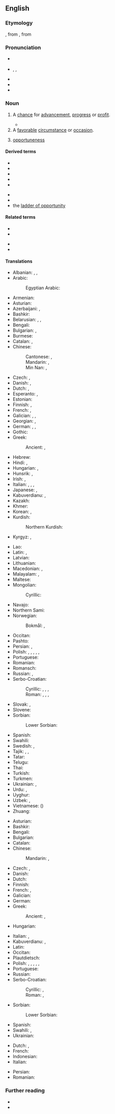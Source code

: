 ==English==
{{wikipedia}}

===Etymology===
{{root|en|ine-pro|*per- (fare)}}
{{suffix|en|opportune|ity}}, from {{uder|en|frm|opportunité}}, from {{uder|en|la|opportunitas}}

===Pronunciation===
* {{a|RP}} {{IPA|en|/ˌɒp.əˈtjuː.nɪ.tɪ/|/ˌɒp.əˈt͡ʃuː.nɪ.ti/}}
* {{a|GA}} {{enPR|ä'pər-to͞oʹnə-tē}}, {{IPA|en|/ˌɑpɚˈtunəti/}}, {{IPA|en|/ˌɑpɹəˈtunəti/}}
* {{hyph|en|op|por|tu|ni|ty}}
* {{audio|en|en-us-opportunity.ogg|Audio (US)}}
* {{audio|en|en-GB-opportunity.ogg|Audio (UK)}}

===Noun===
{{en-noun|~}}

# A [[chance]] for [[advancement]], [[progress]] or [[profit]].
#: {{ux|en|The world is full of '''opportunities''' and it's up to me to see them and pursue them.}}
#: {{ux|en|seize the '''opportunity'''}}
#: {{ux|en|take an '''opportunity'''}}
#: {{ux|en|the '''opportunity''' came and went}}
#: {{ux|en|You'll get a second '''opportunity''' if you miss this one.}}
#* {{quote-journal
|en
|date=October 23, 2011
|author=Becky Ashton
|title=QPR 1 - 0 Chelsea
|work=BBC Sport
|url=http://news.bbc.co.uk/sport2/hi/football/eng_prem/15325522.stm
|page=
|passage=Chelsea also struggled to keep possession as QPR harried and chased at every '''opportunity''', giving their opponents no time on the ball.}}
# A [[favorable]] [[circumstance]] or [[occasion]].
#: {{ux|en|Having a holiday is a great '''opportunity''' to relax.}}
# {{lb|en|nonstandard|Euro-English}} [[opportuneness]]
#: {{ux|en|The Court questioned the '''opportunity''' of introducing these measures in such an uncertain economic climate.}}

====Derived terms====
{{der-top}}
* {{l|en|business opportunity}}
* {{l|en|equal opportunity}}
* {{l|en|golden opportunity}}
* {{l|en|Land of Opportunity}}
* {{l|en|opportunity cost}}
{{der-mid}}
* {{l|en|photo opportunity}}
* {{l|en|when opportunity knocks}}
* the [[ladder of opportunity]]
{{der-bottom}}

====Related terms====
{{rel-top}}
* {{l|en|opportune}}
* {{l|en|opportunism}}
{{rel-mid}}
* {{l|en|opportunist}}
* {{l|en|opportunistic}}
{{rel-bottom}}

====Translations====
{{trans-top|chance for advancement, progress or profit}}
* Albanian: {{t+|sq|mundësi|f}}, {{t|sq|shans|m}}, {{t+|sq|nge|f}}
* Arabic: {{t|ar|فُرْصَة|f}}
*: Egyptian Arabic: {{t|arz|فرصة|f|tr=furṣa}}
* Armenian: {{t+|hy|հնարավորություն}}
* Asturian: {{t|ast|oportunidá|f}}
* Azerbaijani: {{t+|az|imkan}}, {{t+|az|fürsət}}
* Bashkir: {{t|ba|форсат}}
* Belarusian: {{t|be|магчы́масць|f}}, {{t|be|шанс|m}}, {{t|be|шанц|m}}
* Bengali: {{t+|bn|মওকা}}
* Bulgarian: {{t+|bg|възмо́жност|f}}, {{t+|bg|шанс|m}}
* Burmese: {{t+|my|အခွင့်အရေး}}
* Catalan: {{t+|ca|oportunitat|f}}, {{t+|ca|ocasió|f}}
* Chinese:
*: Cantonese: {{t|yue|機會}}, {{t|yue|机会|tr=gei1 wui6}}
*: Mandarin: {{t+|cmn|機會}}, {{t+|cmn|机会|tr=jīhuì}}
*: Min Nan: {{t+|nan|機會}}, {{t|nan|机会|tr=ki-hōe}}
* Czech: {{t+|cs|příležitost|f}}, {{t+|cs|šance|f}}
* Danish: {{t+|da|mulighed|c}}, {{t+|da|chance|c}}
* Dutch: {{t+|nl|kans|f}}, {{t+|nl|mogelijkheid|f}}
* Esperanto: {{t|eo|okazo}}, {{t|eo|oportuno}}
* Estonian: {{t|et|võimalus}}
* Finnish: {{t+|fi|tilaisuus}}, {{t+|fi|mahdollisuus}}
* French: {{t+|fr|occasion|f}}, {{t+|fr|opportunité|f}}
* Galician: {{t+|gl|oportunidade|f}}, {{t+|gl|vagar|m}}, {{t|gl|emposta|f}}
* Georgian: {{t|ka|შესაძლებლობა}}, {{t+|ka|შანსი}}
* German: {{t+|de|Gelegenheit|f}}, {{t+|de|Chance|f}}, {{t+|de|Möglichkeit|f}}
* Gothic: {{t|got|𐌻𐌴𐍅|n}}
* Greek: {{t+|el|ευκαιρία|f}}
*: Ancient: {{t|grc|εὐκαιρία|f}}, {{t|grc|καιρός|m}}
* Hebrew: {{t+|he|הִזְדַּמְנוּת|f|tr=hizdamnut}}
* Hindi: {{t+|hi|अवसर|m}}, {{t|hi|मौक़ा|m}}
* Hungarian: {{t+|hu|alkalom}}, {{t+|hu|lehetőség}}
* Hunsrik: {{t|hrx|Gelechenheet|f}}, {{t|hrx|Gelechenheit|f}}
* Irish: {{t|ga|faill|f}}, {{t+|ga|deis|f}}
* Italian: {{t+|it|occasione|f}}, {{t+|it|opportunità|f}}, {{t+|it|possibilità|f}}, {{t+|it|chance|f}}
* Japanese: {{t+|ja|機会|tr=きかい, kikai}}, {{t+|ja|チャンス|tr=chansu}}
* Kabuverdianu: {{t|kea|txansa}}, {{t|kea|xanse}}
* Kazakh: {{t+|kk|мүмкіндік}}
* Khmer: {{t+|km|ឱកាស}}
* Korean: {{t+|ko|기회(機會)}}, {{t+|ko|찬스}}
* Kurdish:
*: Northern Kurdish: {{t+|kmr|firset}}
* Kyrgyz: {{t+|ky|мүмкүндүк}}, {{t+|ky|мүмкүнчүлүк}}
{{trans-mid}}
* Lao: {{t|lo|ໂອກາດ}}
* Latin: {{t|la|opportūnitās|f}}, {{t|la|ampla|f}}
* Latvian: {{t|lv|iespēja|f}}
* Lithuanian: {{t|lt|próga|f}}
* Macedonian: {{t|mk|можност|f}}, {{t|mk|шанса|f}}
* Malayalam: {{t+|ml|അവസരം}}, {{t+|ml|തക്കം}}
* Maltese: {{t|mt|opportunità|f}}
* Mongolian:
*: Cyrillic: {{t+|mn|боломж}}
* Navajo: {{t|nv|ashja}}
* Northern Sami: {{t|se|vejolašvuohta}}
* Norwegian:
*: Bokmål: {{t+|nb|mulighet|m|f}}, {{t+|nb|sjanse|f}}
* Occitan: {{t+|oc|oportunitat|f}}
* Pashto: {{t+|ps|فرصت|m|tr=fersát}}
* Persian: {{t+|fa|فرصت|tr=forsat}}, {{t+|fa|شانس|tr=šâns}}
* Polish: {{t|pl|gratka|f}}, {{t+|pl|możliwość|f}}, {{t+|pl|okazja|f}}, {{t+|pl|pretekst|m}}, {{t+|pl|sposobność|f}}, {{t+|pl|szansa|f}}
* Portuguese: {{t+|pt|oportunidade|f}}
* Romanian: {{t+|ro|oportunitate|f}}
* Romansch: {{t|rm|pussaivladad|f}} {{qualifier|Rumantsch Grischun}}
* Russian: {{t+|ru|возмо́жность|f}}, {{t+|ru|шанс|m}}
* Serbo-Croatian:
*: Cyrillic: {{t|sh|могу́ћно̄ст|f}}, {{t|sh|при́лика|f}}, {{t|sh|при̏года|f}}, {{t|sh|ша̏нса|f}}
*: Roman: {{t+|sh|mogúćnōst|f}}, {{t+|sh|prílika|f}}, {{t+|sh|prȉgoda|f}}, {{t+|sh|šȁnsa|f}}
* Slovak: {{t|sk|príležitosť|f}}, {{t|sk|šanca|f}}
* Slovene: {{t+|sl|priložnost|f}}
* Sorbian:
*: Lower Sorbian: {{t|dsb|góźba|f}}
* Spanish: {{t+|es|oportunidad|f}}
* Swahili: {{t+|sw|fursa}}
* Swedish: {{t+|sv|tillfälle}}, {{t+|sv|möjlighet|c}}
* Tajik: {{t|tg|фурсат}}, {{t+|tg|имконият}}, {{t|tg|имкон}}
* Tatar: {{t+|tt|форсат}}
* Telugu: {{t+|te|అవకాశం}}
* Thai: {{t+|th|โอกาส}}
* Turkish: {{t+|tr|fırsat}}
* Turkmen: {{t|tk|pursat}}
* Ukrainian: {{t|uk|можли́вість|f}}, {{t|uk|шанс|m}}
* Urdu: {{t|ur|فرصت|f|tr=fursat}}, {{t|ur|موقع|m|tr=mauqa'}}
* Uyghur: {{t|ug|پۇرسەت}}
* Uzbek: {{t+|uz|imkoniyat}}, {{t+|uz|fursat}}
* Vietnamese: {{t+|vi|cơ hội}} ({{t|vi|機會}})
* Zhuang: {{t|za|gihvei}}
{{trans-bottom}}

{{trans-top|favorable circumstance or occasion}}
* Asturian: {{t|ast|oportunidá|f}}
* Bashkir: {{t|ba|форсат}}
* Bengali: {{t+|bn|মওকা}}
* Bulgarian: {{t|bg|[[удо́бен]] [[случа́й]]|m}}
* Catalan: {{t+|ca|oportunitat|f}}
* Chinese:
*: Mandarin: {{t+|cmn|機會}}, {{t+|cmn|机会|tr=jīhuì}}
* Czech: {{t+|cs|příležitost|f}}, {{t+|cs|šance|f}}
* Danish: {{t+|da|mulighed|c}}
* Dutch: {{t+|nl|gelegenheid|f}}
* Finnish: {{t+|fi|tilaisuus}}
* French: {{t|fr|occasion favorable|f}}, {{t+|fr|opportunité|f}} {{qualifier|anglicism}}
* Galician: {{t+|gl|oportunidade|f}}
* German: {{t+|de|Gelegenheit|f}}
* Greek: {{t+|el|ευκαιρία|f}}
*: Ancient: {{t|grc|εὐκαιρία|f}}, {{t|grc|καιρός|m}}
* Hungarian: {{t+|hu|alkalom}}
{{trans-mid}}
* Italian: {{t+|it|opportunità|f}}, {{t+|it|occasione|f}}
* Kabuverdianu: {{t|kea|txansa}}, {{t|kea|xanse}}
* Latin: {{t|la|opportūnitās|f}}
* Occitan: {{t+|oc|oportunitat|f}}
* Plautdietsch: {{t|pdt|Jeläajenheit|f}}
* Polish: {{t|pl|gratka|f}}, {{t+|pl|możliwość|f}}, {{t+|pl|okazja|f}}, {{t+|pl|pretekst|m}}, {{t+|pl|sposobność|f}}, {{t+|pl|szansa|f}}
* Portuguese: {{t+|pt|oportunidade|f}}
* Russian: {{t|ru|[[удо́бный]] [[слу́чай]]|m}}
* Serbo-Croatian:
*: Cyrillic: {{t|sh|при́лика|f}}, {{t|sh|при̏года|f}}
*: Roman: {{t+|sh|prílika|f}}, {{t+|sh|prȉgoda|f}}
* Sorbian:
*: Lower Sorbian: {{t|dsb|góźba|f}}
* Spanish: {{t+|es|oportunidad|f}}
* Swahili: {{t+|sw|fursa}}, {{t+|sw|nafasi}}
* Ukrainian: {{t|uk|наго́да|f}}
{{trans-bottom}}

{{checktrans-top}}
* Dutch: {{t+check|nl|kans|f}}, {{t+check|nl|mogelijkheid|f}}
* French: {{t+check|fr|chance|f}}
* Indonesian: {{t+check|id|sempat|alt=kesempatan}} <!-- was "[[sempat|kesempatan]]" - assumed inflected form or vocalised spelling; please verify if linking is acceptable. see [[User:Kephir/gadgets/xte#Translation_fixing]] -->
* Italian: {{t+check|it|opportunità|f}}
{{trans-mid}}
* Persian: {{t+check|fa|فرصت|tr=forsat}}
* Romanian: {{t+check|ro|oportunitate|f}}
{{trans-bottom}}

===Further reading===
* {{R:Webster 1913}}
* {{R:Century 1911}}
